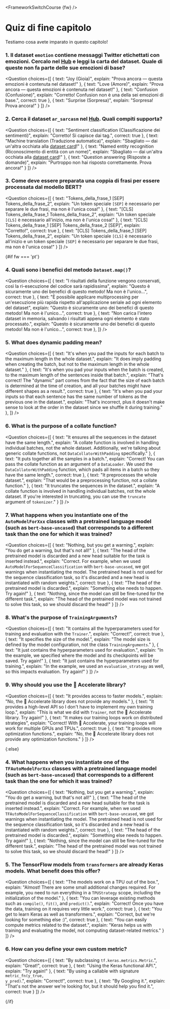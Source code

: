 <FrameworkSwitchCourse {fw} />

<!-- DISABLE-FRONTMATTER-SECTIONS -->

# Quiz di fine capitolo

Testiamo cosa avete imparato in questo capitolo!

### 1. Il dataset `emotion` contiene messaggi Twitter etichettati con emozioni. Cercalo nel [Hub](https://huggingface.co/datasets) e leggi la carta del dataset. Quale di queste non fa parte delle sue emozioni di base?

<Question
	choices={[
		{
			text: "Joy (Gioia)",
			explain: "Prova ancora — questa emozioni è contenuta nel dataset!"
		},
		{
			text: "Love (Amore)",
			explain: "Prova ancora — questa emozioni è contenuta nel dataset!"
		},
		{
			text: "Confusion (Confusione)",
			explain: "Corretto! Confusion non è una della sei emozioni di base.",
            correct: true
		},
        {
			text: "Surprise (Sorpresa)",
			explain: "Sorpresa! Prova ancora!"
		}
	]}
/>

### 2. Cerca il dataset `ar_sarcasm` nel [Hub](https://huggingface.co/datasets). Quali compiti supporta?

<Question
	choices={[
		{
			text: "Sentiment classification (Classificazione dei sentimenti)",
			explain: "Corretto! Si capisce dai tag.",
            correct: true
		},
		{
			text: "Machine translation (Traduzione automatica)",
			explain: "Sbagliato — dai un'altra occhiata alla <a href='https://huggingface.co/datasets/ar_sarcasm'>dataset card</a>!"
		},
		{
			text: "Named entity recognition (Riconoscimento di entità con un nome)",
			explain: "Sbagliato — dai un'altra occhiata alla <a href='https://huggingface.co/datasets/ar_sarcasm'>dataset card</a>!"
		},
        {
			text: "Question answering (Risposte a domande)",
			explain: "Purtroppo non hai risposto correttamente. Prova ancora!"
		}
	]}
/>

### 3. Come deve essere preparata una coppia di frasi per essere processata dal modello BERT?

<Question
	choices={[
		{
			text: "Tokens_della_frase_1 [SEP] Tokens_della_frase_2",
			explain: "Un token speciale <code>[SEP]</code> è necessario per separare le due frasi, ma non è l'unica cosa!"
		},
		{
			text: "[CLS] Tokens_della_frase_1 Tokens_della_frase_2",
			explain: "Un token speciale <code>[CLS]</code> è necessario all'inizio, ma non è l'unica cosa!"
		},
		{
			text: "[CLS] Tokens_della_frase_1 [SEP] Tokens_della_frase_2 [SEP]",
			explain: "Corretto!",
            correct: true
		},
        {
			text: "[CLS] Tokens_della_frase_1 [SEP] Tokens_della_frase_2",
			explain: "Un token speciale <code>[CLS]</code> è necessario all'inizio e un token speciale <code>[SEP]</code> è necessario per separare le due frasi, ma non è l'unica cosa!"
		}
	]}
/>

{#if fw === 'pt'}
### 4. Quali sono i benefici del metodo `Dataset.map()`?

<Question
	choices={[
		{
			text: "I risultati della funzione vengono conservati, così la ri-esecuzione del codice sarà rapidissima",
			explain: "Questo è sicuramente uno dei benefici di questo metodo! Ma non è l'unico...",
            correct: true
		},
		{
			text: "È possibile applicare multiprocessing per un'esecuzione più rapida rispetto all'applicazione seriale ad ogni elemento del dataset",
			explain: "Questo è sicuramente uno dei benefici di questo metodo! Ma non è l'unico...",
            correct: true
		},
		{
			text: "Non carica l'intero dataset in memoria, salvando i risultati appena ogni elemento è stato processato.",
			explain: "Questo è sicuramente uno dei benefici di questo metodo! Ma non è l'unico...",
            correct: true
		},
	]}
/>

### 5. What does dynamic padding mean?

<Question
	choices={[
		{
			text: "It's when you pad the inputs for each batch to the maximum length in the whole dataset.",
			explain: "It does imply padding when creating the batch, but not to the maximum length in the whole dataset."
		},
		{
			text: "It's when you pad your inputs when the batch is created, to the maximum length of the sentences inside that batch.",
			explain: "That's correct! The \"dynamic\" part comes from the fact that the size of each batch is determined at the time of creation, and all your batches might have different shapes as a result.",
            correct: true
		},
		{
			text: "It's when you pad your inputs so that each sentence has the same number of tokens as the previous one in the dataset.",
			explain: "That's incorrect, plus it doesn't make sense to look at the order in the dataset since we shuffle it during training."
		},
	]}
/>

### 6. What is the purpose of a collate function?

<Question
	choices={[
		{
			text: "It ensures all the sequences in the dataset have the same length.",
			explain: "A collate function is involved in handling individual batches, not the whole dataset. Additionally, we're talking about generic collate functions, not <code>DataCollatorWithPadding</code> specifically."
		},
		{
			text: "It puts together all the samples in a batch.",
			explain: "Correct! You can pass the collate function as an argument of a <code>DataLoader</code>. We used the <code>DataCollatorWithPadding</code> function, which pads all items in a batch so they have the same length.",
            correct: true
		},
		{
			text: "It preprocesses the whole dataset.",
			explain: "That would be a preprocessing function, not a collate function."
		},
        {
			text: "It truncates the sequences in the dataset.",
			explain: "A collate function is involved in handling individual batches, not the whole dataset. If you're interested in truncating, you can use the <code>truncate</code> argument of <code>tokenizer</code>."
		}
	]}
/>

### 7. What happens when you instantiate one of the `AutoModelForXxx` classes with a pretrained language model (such as `bert-base-uncased`) that corresponds to a different task than the one for which it was trained?

<Question
	choices={[
		{
			text: "Nothing, but you get a warning.",
			explain: "You do get a warning, but that's not all!"
		},
		{
			text: "The head of the pretrained model is discarded and a new head suitable for the task is inserted instead.",
			explain: "Correct. For example, when we used <code>AutoModelForSequenceClassification</code> with <code>bert-base-uncased</code>, we got warnings when instantiating the model. The pretrained head is not used for the sequence classification task, so it's discarded and a new head is instantiated with random weights.",
            correct: true
		},
		{
			text: "The head of the pretrained model is discarded.",
			explain: "Something else needs to happen. Try again!"
		},
        {
			text: "Nothing, since the model can still be fine-tuned for the different task.",
			explain: "The head of the pretrained model was not trained to solve this task, so we should discard the head!"
		}
	]}
/>

### 8. What's the purpose of `TrainingArguments`?

<Question
	choices={[
		{
			text: "It contains all the hyperparameters used for training and evaluation with the <code>Trainer</code>.",
			explain: "Correct!",
            correct: true
		},
		{
			text: "It specifies the size of the model.",
			explain: "The model size is defined by the model configuration, not the class <code>TrainingArguments</code>."
		},
		{
			text: "It just contains the hyperparameters used for evaluation.",
			explain: "In the example, we specified where the model and its checkpoints will be saved. Try again!"
		},
        {
			text: "It just contains the hyperparameters used for training.",
			explain: "In the example, we used an <code>evaluation_strategy</code> as well, so this impacts evaluation. Try again!"
		}
	]}
/>

### 9. Why should you use the 🤗 Accelerate library?

<Question
	choices={[
		{
			text: "It provides access to faster models.",
			explain: "No, the 🤗 Accelerate library does not provide any models."
		},
		{
			text: "It provides a high-level API so I don't have to implement my own training loop.",
			explain: "This is what we did with <code>Trainer</code>, not the 🤗 Accelerate library. Try again!"
		},
		{
			text: "It makes our training loops work on distributed strategies",
			explain: "Correct! With 🤗 Accelerate, your training loops will work for multiple GPUs and TPUs.",
            correct: true
		},
        {
			text: "It provides more optimization functions.",
			explain: "No, the 🤗 Accelerate library does not provide any optimization functions."
		}
	]}
/>

{:else}
### 4. What happens when you instantiate one of the `TFAutoModelForXxx` classes with a pretrained language model (such as `bert-base-uncased`) that corresponds to a different task than the one for which it was trained?

<Question
	choices={[
		{
			text: "Nothing, but you get a warning.",
			explain: "You do get a warning, but that's not all!"
		},
		{
			text: "The head of the pretrained model is discarded and a new head suitable for the task is inserted instead.",
			explain: "Correct. For example, when we used <code>TFAutoModelForSequenceClassification</code> with <code>bert-base-uncased</code>, we got warnings when instantiating the model. The pretrained head is not used for the sequence classification task, so it's discarded and a new head is instantiated with random weights.",
            correct: true
		},
		{
			text: "The head of the pretrained model is discarded.",
			explain: "Something else needs to happen. Try again!"
		},
        {
			text: "Nothing, since the model can still be fine-tuned for the different task.",
			explain: "The head of the pretrained model was not trained to solve this task, so we should discard the head!"
		}
	]}
/>

### 5. The TensorFlow models from `transformers` are already Keras models. What benefit does this offer?

<Question
	choices={[
		{
			text: "The models work on a TPU out of the box.",
			explain: "Almost! There are some small additional changes required. For example, you need to run everything in a <code>TPUStrategy</code> scope, including the initialization of the model."
		},
		{
			text: "You can leverage existing methods such as <code>compile()</code>, <code>fit()</code>, and <code>predict()</code>.",
			explain: "Correct! Once you have the data, training on it requires very little work.",
            correct: true
		},
		{
			text: "You get to learn Keras as well as transformers.",
			explain: "Correct, but we're looking for something else :)",
			correct: true
		},
        {
			text: "You can easily compute metrics related to the dataset.",
			explain: "Keras helps us with training and evaluating the model, not computing dataset-related metrics."
		}
	]}
/>

### 6. How can you define your own custom metric?

<Question
	choices={[
		{
			text: "By subclassing <code>tf.keras.metrics.Metric</code>.",
			explain: "Great!",
			correct: true
		},
		{
			text: "Using the Keras functional API.",
			explain: "Try again!"
		},
		{
			text: "By using a callable with signature <code>metric_fn(y_true, y_pred)</code>.",
			explain: "Correct!",
			correct: true
		},
        {
			text: "By Googling it.",
			explain: "That's not the answer we're looking for, but it should help you find it.",
			correct: true
		}
	]}
/>

{/if}
